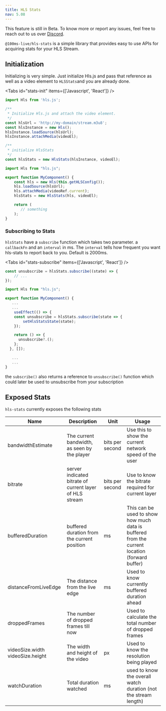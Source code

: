 ```yaml
---
title: HLS Stats
nav: 5.08
---
```


<Note type="warning">
    This feature is still in Beta. To know more or report any issues, feel free to reach out to us
    over <a href={'https://discord.com/invite/kGdmszyzq2'}>Discord</a>.
</Note>

`@100ms-live/hls-stats` is a simple library that provides easy to use APIs for acquiring stats
for your HLS Stream.

## Initialization

Initializing is very simple. Just initialize Hls.js and pass that reference as well as a
video element to `HLSStats`and you are already done.

<Tabs id="stats-init" items={['Javascript', 'React']} />

<Tab id="stats-init-0">

```js
import Hls from 'hls.js';

/**
 * Initialize Hls.js and attach the video element.
 */
const hlsUrl = 'http://my-domain/stream.m3u8';
const hlsInstance = new Hls();
hlsInstance.loadSource(hlsUrl);
hlsInstance.attachMedia(videoEl);

/**
 * initialize HlsStats
 */
const hlsStats = new HlsStats(hlsInstance, videoEl);
```

</Tab>

<Tab id="stats-init-1">

```jsx
import Hls from "hls.js";

export function MyComponent() {
    const hls = new Hls(this.getHLSConfig());
    hls.loadSource(hlsUrl);
    hls.attachMedia(videoRef.current);
    hlsStats = new HlsStats(hls, videoEl);

    return (
       // something
    );
}
```

</Tab>

### Subscribing to Stats

`hlsStats` have a `subscribe` function which takes two parameter. a `callbackFn` and an `interval` in ms.
The `interval` tells how frequent you want hls-stats to report back to you. Default is 2000ms.

<Tabs id="stats-subscribe" items={['Javascript', 'React']} />

<Tab id="stats-subscribe-0">

```js
const unsubscribe = hlsStats.subscribe((state) => {
    // ...
});
```

</Tab>

<Tab id="stats-subscribe-1">

```jsx
import Hls from "hls.js";

export function MyComponent() {
   ...
   ...
    useEffect(() => {
    const unsubscribe = hlsStats.subscribe(state => {
        setHlsStatsState(state);
    });

    return () => {
      unsubscribe?.();
    };
  }, []);

   ...
   ...
}
```

</Tab>

the `subscribe()` also returns a reference to `unsubscribe()` function which could later be used to unsubscribe
from your subscription

## Exposed Stats
`hls-stats` currently exposes the following stats

| Name                             | Description                                             | Unit            | Usage                                                                                         |
|----------------------------------|---------------------------------------------------------|-----------------|-----------------------------------------------------------------------------------------------|
| bandwidthEstimate                | The current bandwidth, as seen by the player            | bits per second | Use this to show the current network speed of the user                                        |
| bitrate                          | server indicated bitrate of current layer of HLS stream | bits per second | Use to know the bitrate required for current layer                                            |
| bufferedDuration                 | buffered duration from the current position             | ms              | This can be used to show how much data is buffered from the current location (forward buffer) |
| distanceFromLiveEdge             | The distance from the live edge                         | ms              | Used to know currently buffered duration ahead                                                |
| droppedFrames                    | The number of dropped frames till now                   |                 | Used to calculate the total number of dropped frames                                             | 
| videoSize.width videoSize.height | The width and height of the video                       | px              | Used to know the resolution being played                                                      |
| watchDuration                    | Total duration watched                                  | ms              | used to know the overall watch duration (not the stream length)                               |

